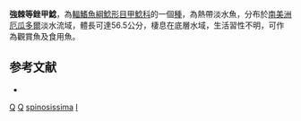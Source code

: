 {{Speciesbox
| taxon = Isorineloricaria spinosissima 
| binomial_authority = [[Steindachner|Steindachner]], 1880
| status = NE
| status_system = IUCN3.1
| synonyms = *''Plecostomus spinosissimus'',Steindachner, 1880
*''Isorineloricaria spinosissimus'',Steindachner, 1880
*''Plecostomus festae'',Boulenger, 1898
}}

'''強棘等銼甲鯰'''，為[[輻鰭魚綱|輻鰭魚綱]][[鯰形目|鯰形目]][[甲鯰科|甲鯰科]]的一個[[種|種]]，為熱帶淡水魚，分布於[[南美洲|南美洲]][[厄瓜多爾|厄瓜多爾]]淡水流域，體長可達56.5公分，棲息在底層水域，生活習性不明，可作為觀賞魚及食用魚。
==参考文献==
*{{FishBase_species|genus=Isorineloricaria|species=spinosissima|year=2015|month=1}}

{{taxonbar}}
[[Category:食用魚|Q]]
[[Category:觀賞魚|Q]]
[[Category:等銼甲鯰屬|spinosissima]]
[[Category:1880年描述的魚類|I]]